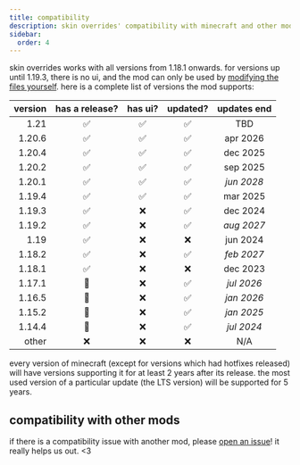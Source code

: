 ```yaml
---
title: compatibility
description: skin overrides' compatibility with minecraft and other mods!
sidebar:
  order: 4
---
```



skin overrides works with all versions from 1.18.1 onwards. for versions up until 1.19.3, there is no ui, and the mod can only be used by [modifying the files yourself](/skin-overrides/advanced/). here is a complete list of versions the mod supports:

| version | has a release? | has ui? | updated? | updates end |
| ------: | :------------: | :-----: | :------: | :---------: |
|    1.21 |       ✅       |   ✅    |    ✅    |     TBD     |
|  1.20.6 |       ✅       |   ✅    |    ✅    |  apr 2026   |
|  1.20.4 |       ✅       |   ✅    |    ✅    |  dec 2025   |
|  1.20.2 |       ✅       |   ✅    |    ✅    |  sep 2025   |
|  1.20.1 |       ✅       |   ✅    |    ✅    | _jun 2028_  |
|  1.19.4 |       ✅       |   ✅    |    ✅    |  mar 2025   |
|  1.19.3 |       ✅       |   ❌    |    ✅    |  dec 2024   |
|  1.19.2 |       ✅       |   ❌    |    ✅    | _aug 2027_  |
|    1.19 |       ✅       |   ❌    |    ❌    |  jun 2024   |
|  1.18.2 |       ✅       |   ❌    |    ✅    | _feb 2027_  |
|  1.18.1 |       ✅       |   ❌    |    ❌    |  dec 2023   |
|  1.17.1 |       🚧       |   ❌    |    ✅    | _jul 2026_  |
|  1.16.5 |       🚧       |   ❌    |    ✅    | _jan 2026_  |
|  1.15.2 |       🚧       |   ❌    |    ✅    | _jan 2025_  |
|  1.14.4 |       🚧       |   ❌    |    ✅    | _jul 2024_  |
|   other |       ❌       |   ❌    |    ❌    |     N/A     |

every version of minecraft (except for versions which had hotfixes released) will have versions supporting it for at least 2 years after its release. the most used version of a particular update (the LTS version) will be supported for 5 years.

## compatibility with other mods

<CardGrid>
  <LinkCard
    title="ears"
    description="compatible since 1.0.0!"
    href="https://modrinth.com/mod/mfzaZK3Z"
  />
  <LinkCard
    title="3D skin layers"
    description="compatible since 2.1.1!"
    href="https://modrinth.com/mod/zV5r3pPn"
  />
</CardGrid>

if there is a compatibility issue with another mod, please [open an issue](https://github.com/rosebudmods/skin-overrides/issues)! it really helps us out. &lt;3

